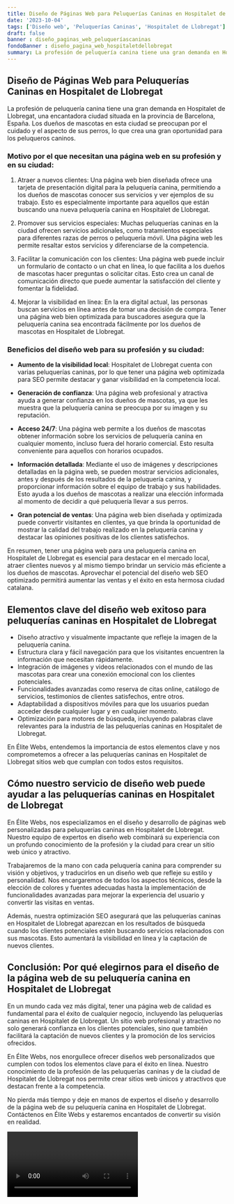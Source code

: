 ```yaml
---
title: Diseño de Páginas Web para Peluquerías Caninas en Hospitalet de Llobregat
date: '2023-10-04'
tags: ['Diseño web', 'Peluquerías Caninas', 'Hospitalet de Llobregat']
draft: false
banner : diseño_paginas_web_peluqueríascaninas
fondoBanner : diseño_pagina_web_hospitaletdellobregat
summary: La profesión de peluquería canina tiene una gran demanda en Hospitalet de Llobregat, una encantadora ciudad situada en la provincia de Barcelona, España. Los dueños de mascotas en esta ciudad se preocupan por el cuidado y el aspecto de sus perros, lo que crea una gran oportunidad para los peluqueros caninos.
---
```


## Diseño de Páginas Web para Peluquerías Caninas en Hospitalet de Llobregat

La profesión de peluquería canina tiene una gran demanda en Hospitalet de Llobregat, una encantadora ciudad situada en la provincia de Barcelona, España. Los dueños de mascotas en esta ciudad se preocupan por el cuidado y el aspecto de sus perros, lo que crea una gran oportunidad para los peluqueros caninos.

### Motivo por el que necesitan una página web en su profesión y en su ciudad:

1. Atraer a nuevos clientes: Una página web bien diseñada ofrece una tarjeta de presentación digital para la peluquería canina, permitiendo a los dueños de mascotas conocer sus servicios y ver ejemplos de su trabajo. Esto es especialmente importante para aquellos que están buscando una nueva peluquería canina en Hospitalet de Llobregat.

2. Promover sus servicios especiales: Muchas peluquerías caninas en la ciudad ofrecen servicios adicionales, como tratamientos especiales para diferentes razas de perros o peluquería móvil. Una página web les permite resaltar estos servicios y diferenciarse de la competencia.

3. Facilitar la comunicación con los clientes: Una página web puede incluir un formulario de contacto o un chat en línea, lo que facilita a los dueños de mascotas hacer preguntas o solicitar citas. Esto crea un canal de comunicación directo que puede aumentar la satisfacción del cliente y fomentar la fidelidad.

4. Mejorar la visibilidad en línea: En la era digital actual, las personas buscan servicios en línea antes de tomar una decisión de compra. Tener una página web bien optimizada para buscadores asegura que la peluquería canina sea encontrada fácilmente por los dueños de mascotas en Hospitalet de Llobregat.

### Beneficios del diseño web para su profesión y su ciudad:

- **Aumento de la visibilidad local**: Hospitalet de Llobregat cuenta con varias peluquerías caninas, por lo que tener una página web optimizada para SEO permite destacar y ganar visibilidad en la competencia local.

- **Generación de confianza**: Una página web profesional y atractiva ayuda a generar confianza en los dueños de mascotas, ya que les muestra que la peluquería canina se preocupa por su imagen y su reputación.

- **Acceso 24/7**: Una página web permite a los dueños de mascotas obtener información sobre los servicios de peluquería canina en cualquier momento, incluso fuera del horario comercial. Esto resulta conveniente para aquellos con horarios ocupados.

- **Información detallada**: Mediante el uso de imágenes y descripciones detalladas en la página web, se pueden mostrar servicios adicionales, antes y después de los resultados de la peluquería canina, y proporcionar información sobre el equipo de trabajo y sus habilidades. Esto ayuda a los dueños de mascotas a realizar una elección informada al momento de decidir a qué peluquería llevar a sus perros.

- **Gran potencial de ventas**: Una página web bien diseñada y optimizada puede convertir visitantes en clientes, ya que brinda la oportunidad de mostrar la calidad del trabajo realizado en la peluquería canina y destacar las opiniones positivas de los clientes satisfechos.

En resumen, tener una página web para una peluquería canina en Hospitalet de Llobregat es esencial para destacar en el mercado local, atraer clientes nuevos y al mismo tiempo brindar un servicio más eficiente a los dueños de mascotas. Aprovechar el potencial del diseño web SEO optimizado permitirá aumentar las ventas y el éxito en esta hermosa ciudad catalana.

<GifSeo />

<Cta />

## Elementos clave del diseño web exitoso para peluquerías caninas en Hospitalet de Llobregat

- Diseño atractivo y visualmente impactante que refleje la imagen de la peluquería canina.
- Estructura clara y fácil navegación para que los visitantes encuentren la información que necesitan rápidamente.
- Integración de imágenes y videos relacionados con el mundo de las mascotas para crear una conexión emocional con los clientes potenciales.
- Funcionalidades avanzadas como reserva de citas online, catálogo de servicios, testimonios de clientes satisfechos, entre otros.
- Adaptabilidad a dispositivos móviles para que los usuarios puedan acceder desde cualquier lugar y en cualquier momento.
- Optimización para motores de búsqueda, incluyendo palabras clave relevantes para la industria de las peluquerías caninas en Hospitalet de Llobregat.

En Élite Webs, entendemos la importancia de estos elementos clave y nos comprometemos a ofrecer a las peluquerías caninas en Hospitalet de Llobregat sitios web que cumplan con todos estos requisitos.

## Cómo nuestro servicio de diseño web puede ayudar a las peluquerías caninas en Hospitalet de Llobregat

En Élite Webs, nos especializamos en el diseño y desarrollo de páginas web personalizadas para peluquerías caninas en Hospitalet de Llobregat. Nuestro equipo de expertos en diseño web combinará su experiencia con un profundo conocimiento de la profesión y la ciudad para crear un sitio web único y atractivo.

Trabajaremos de la mano con cada peluquería canina para comprender su visión y objetivos, y traducirlos en un diseño web que refleje su estilo y personalidad. Nos encargaremos de todos los aspectos técnicos, desde la elección de colores y fuentes adecuadas hasta la implementación de funcionalidades avanzadas para mejorar la experiencia del usuario y convertir las visitas en ventas.

Además, nuestra optimización SEO asegurará que las peluquerías caninas en Hospitalet de Llobregat aparezcan en los resultados de búsqueda cuando los clientes potenciales estén buscando servicios relacionados con sus mascotas. Esto aumentará la visibilidad en línea y la captación de nuevos clientes.

## Conclusión: Por qué elegirnos para el diseño de la página web de su peluquería canina en Hospitalet de Llobregat

En un mundo cada vez más digital, tener una página web de calidad es fundamental para el éxito de cualquier negocio, incluyendo las peluquerías caninas en Hospitalet de Llobregat. Un sitio web profesional y atractivo no solo generará confianza en los clientes potenciales, sino que también facilitará la captación de nuevos clientes y la promoción de los servicios ofrecidos.

En Élite Webs, nos enorgullece ofrecer diseños web personalizados que cumplen con todos los elementos clave para el éxito en línea. Nuestro conocimiento de la profesión de las peluquerías caninas y de la ciudad de Hospitalet de Llobregat nos permite crear sitios web únicos y atractivos que destacan frente a la competencia.

No pierda más tiempo y deje en manos de expertos el diseño y desarrollo de la página web de su peluquería canina en Hospitalet de Llobregat. Contáctenos en Élite Webs y estaremos encantados de convertir su visión en realidad.

<Video />

<CtaBot job='Peluquerías Caninas' city='Hospitalet de Llobregat'/>

<Gmaps query='Hospitalet de Llobregat+españa+maps' />